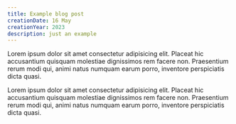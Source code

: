 ```yaml
---
title: Example blog post
creationDate: 16 May
creationYear: 2023
description: just an example
---
```


Lorem ipsum dolor sit amet consectetur adipisicing elit. Placeat hic accusantium quisquam molestiae dignissimos rem facere non. Praesentium rerum modi qui, animi natus numquam earum porro, inventore perspiciatis dicta quasi.

Lorem ipsum dolor sit amet consectetur adipisicing elit. Placeat hic accusantium quisquam molestiae dignissimos rem facere non. Praesentium rerum modi qui, animi natus numquam earum porro, inventore perspiciatis dicta quasi.
